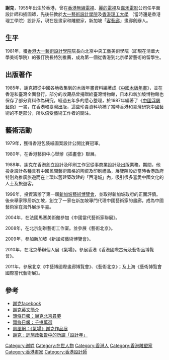 '''謝克'''，1955年出生於香港，曾在[[香港無線電視|香港無線電視]]、[[麗的電視|麗的電視]]及[[嘉禾電影|嘉禾電影]]公司任平面設計師和插圖師，先後任教於[[大一藝術設計學院|大一藝術設計學院]]及[[香港理工大學|香港理工大學]] （當時還是香港理工學院）設計系，現在是畫家和雕塑家，新加坡「[[客藝廊|客藝廊]]」畫廊創辦人。

==生平==
1981年，獲[[香港大一藝術設計學院|香港大一藝術設計學院]]院長向北京中央工藝美術學院（即現在清華大學美術學院）的張仃院長特別推薦，成為第一個從香港到北京學習藝術的留學生。

==出版著作==
1985年，謝克把從中國各地收集到的木版年畫資料編著成《[http://books.google.com/books/about/%E4%B8%AD%E5%9C%8B%E6%9C%A8%E7%89%88%E5%B9%B4%E7%94%BB.html?id=N_3TAAAAMAAJ 中國木版年畫]{{Wayback|url=http://books.google.com/books/about/%E4%B8%AD%E5%9C%8B%E6%9C%A8%E7%89%88%E5%B9%B4%E7%94%BB.html?id=N_3TAAAAMAAJ |date=20161125203133 }}》，並在香港和臺灣全面發行。部分的收藏品曾捐贈給臺灣博物館，日本和新加坡博物館也保存了部分資料作為研究。經過五年多的悉心整理，於1987年編著了《[http://books.google.com/books/about/%E4%B8%AD%E5%9C%8B%E6%B5%AE%E5%B1%A0%E8%97%9D%E8%A1%93.html?id=rFBeGQAACAAJ 中國浮屠藝術]{{Wayback|url=http://books.google.com/books/about/%E4%B8%AD%E5%9C%8B%E6%B5%AE%E5%B1%A0%E8%97%9D%E8%A1%93.html?id=rFBeGQAACAAJ |date=20161022225442 }}》一書，在香港和臺灣出版，這些珍貴資料填補了當時香港和臺灣研究中國藝術的不足部分，所以倍受藝術工作者的關注。   

==藝術活動==
1979年，獲得香港包裝紙圖案設計公開比賽冠軍。

1980年，在香港藝術中心舉辦《插畫會》聯展。

1988年，謝克在香港創立設計及印刷工作室從事商業設計及出版業務。期間，他投身設計各種具有中國民間藝術風格的陶瓷及印刷禮品，展覽陳設於當時香港政府特別為推廣旅遊而在上環以舊建築改建的「西港城」內，吸引很多喜愛中國文化的人士及旅遊客。

1996年，投資籌辦了第一屆[[新加坡藝術博覽會|新加坡藝術博覽會]]，並取得新加坡政府的正面評價。後來舉家移居新加坡，創立了一家在新加坡專門代理中國藝術家的畫廊，成為中國藝術家在海外展示平臺。

2004年，在法國馬塞美術館參加《中國當代藝術家聯展》。

2008年，在北京創辦藝術工作室。並參展《藝術北京》。

2009年，參加新加坡《新加坡藝術博覽會》。

2010年，在北京舉辦個人展《氣場》。參展香港《香港國際古玩及藝術品博覽會》。

2011年，參展北京《中藝博國際畫廊博覽會》、《藝術北京》；及上海《藝術博覽會國際當代藝術展》。

==參考==
*[http://www.facebook.com/pages/謝克/246721705366408 謝克facebook]
*[http://hakaren.com/artist.cfm?artist_id=20100821172614 謝克英文簡介]
*[http://www.hkheadline.com/arts/arts_content.asp?contid=85855&srctype=g 頭條日報：謝克北京尋夢]
*[http://www.hkheadline.com/arts/arts_content.asp?contid=88072&srctype=g 頭條日報：千挑萬選]{{Wayback|url=http://www.hkheadline.com/arts/arts_content.asp?contid=88072&srctype=g |date=20120417174750 }}
*[http://fashion.ifeng.com/art/exhibition/detail_2010_08/23/2108800_0.shtml 鳳凰網：《氣場》謝克作品展] {{Wayback|url=http://fashion.ifeng.com/art/exhibition/detail_2010_08/23/2108800_0.shtml |date=20210117031709 }}
*[http://news.sina.com.hk/news/8/1/1/2467891/1.html 謝克﹕評施政報告中的所謂「設計年」]{{dead link|date=2018年4月 |bot=InternetArchiveBot |fix-attempted=yes }}

{{Authority control}}
{{DEFAULTSORT:X}}
[[Category:谢姓|Category:谢姓]]
[[Category:在世人物|Category:在世人物]]
[[Category:香港人|Category:香港人]]
[[Category:香港雕塑家|Category:香港雕塑家]]
[[Category:香港畫家|Category:香港畫家]]
[[Category:香港設計師|Category:香港設計師]]